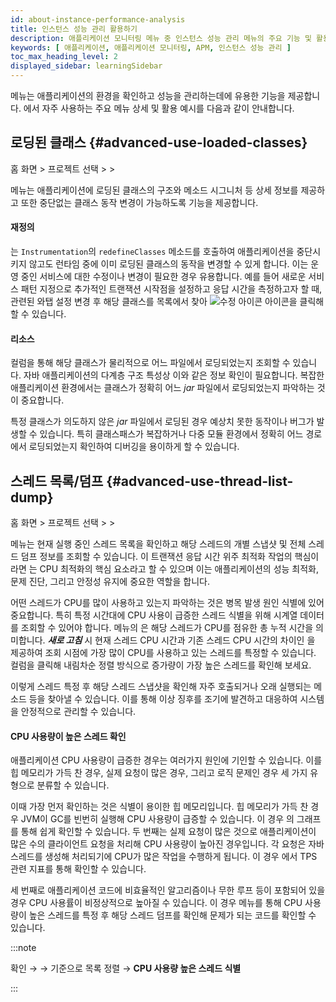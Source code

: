 ```yaml
---
id: about-instance-performance-analysis
title: 인스턴스 성능 관리 활용하기
description: 애플리케이션 모니터링 메뉴 중 인스턴스 성능 관리 메뉴의 주요 기능 및 활용 예시를 안내합니다.
keywords: [ 애플리케이션, 애플리케이션 모니터링, APM, 인스턴스 성능 관리 ]
toc_max_heading_level: 2
displayed_sidebar: learningSidebar
---
```


<Cmdname sid="side_agentsConfiguration" className="uitext" /> 메뉴는 애플리케이션의 환경을 확인하고 성능을 관리하는데에 유용한 기능을 제공합니다. <Cmdname sid="side_agentsConfiguration" className="uitext" />에서 자주 사용하는 주요 메뉴 상세 및 활용 예시를 다음과 같이 안내합니다. 

## 로딩된 클래스 {#advanced-use-loaded-classes}

홈 화면 &gt; 프로젝트 선택 &gt; <Cmdname sid="side_agentsConfiguration" className="uitext" /> &gt; <Cmdname sid="side_loadedClasses" className="uitext" />

<Cmdname sid="side_loadedClasses" className="uitext" /> 메뉴는 애플리케이션에 로딩된 클래스의 구조와 메소드 시그니처 등 상세 정보를 제공하고 또한 중단없는 클래스 동작 변경이 가능하도록 <Cmdname sid="redefine" className="uitext" /> 기능을 제공합니다. 

#### 재정의 

<Cmdname sid="redefine" className="uitext" />는 `Instrumentation`의 `redefineClasses` 메소드를 호출하여 애플리케이션을 중단시키지 않고도 런타임 중에 이미 로딩된 클래스의 동작을 변경할 수 있게 합니다. 이는 운영 중인 서비스에 대한 수정이나 변경이 필요한 경우 유용합니다. 예를 들어 새로운 서비스 패턴 지정으로 추가적인 트랜잭션 시작점을 설정하고 응답 시간을 측정하고자 할 때, 관련된 와탭 설정 변경 후 해당 클래스를 <Cmdname sid="side_loadedClasses" className="uitext" /> 목록에서 찾아 ![수정 아이콘](/img/ico-edit.svg) 아이콘을 클릭해 <Cmdname sid="redefine" className="uitext" />할 수 있습니다. 


<ImgLang img='best-p/about-instance-loaded-class1.png' desc='로딩된 클래스 재정의' />


#### 리소스 

<Cmdname sid="resource" className="uitext" /> 컬럼을 통해 해당 클래스가 물리적으로 어느 파일에서 로딩되었는지 조회할 수 있습니다. 자바 애플리케이션의 다계층 구조 특성상 이와 같은 <Cmdname sid="resource" className="uitext" /> 정보 확인이 필요합니다. 복잡한 애플리케이션 환경에서는 클래스가 정확히 어느 *jar* 파일에서 로딩되었는지 파악하는 것이 중요합니다. 

특정 클래스가 의도하지 않은 *jar* 파일에서 로딩된 경우 예상치 못한 동작이나 버그가 발생할 수 있습니다. 특히 클래스패스가 복잡하거나 다중 모듈 환경에서 정확히 어느 경로에서 로딩되었는지 확인하여 디버깅을 용이하게 할 수 있습니다. 


## 스레드 목록/덤프 {#advanced-use-thread-list-dump} 

홈 화면 &gt; 프로젝트 선택 &gt; <Cmdname sid="side_agentsConfiguration" className="uitext" /> &gt; <Cmdname sid="side_threadList" className="uitext" />


<Cmdname sid="side_threadList" className="uitext" /> 메뉴는 현재 실행 중인 스레드 목록을 확인하고 해당 스레드의 개별 스냅샷 및 전체 스레드 덤프 정보를 조회할 수 있습니다. <Cmdname sid="hitmap" className="uitext" />이 트랜잭션 응답 시간 위주 최적화 작업의 핵심이라면 <Cmdname sid="side_threadList" className="uitext" />는 CPU 최적화의 핵심 요소라고 할 수 있으며 이는 애플리케이션의 성능 최적화, 문제 진단, 그리고 안정성 유지에 중요한 역할을 합니다. 

어떤 스레드가 CPU를 많이 사용하고 있는지 파악하는 것은 병목 발생 원인 식별에 있어 중요합니다. 특히 특정 시간대에 CPU 사용이 급증한 스레드 식별을 위해 시계열 데이터를 조회할 수 있어야 합니다. <Cmdname sid="side_threadList" className="uitext" /> 메뉴의 <Cmdname sid="thread_cpu_time" className="uitext" />은 해당 스레드가 CPU를 점유한 총 누적 시간을 의미합니다. ***새로 고침*** 시 현재 스레드 CPU 시간과 기존 스레드 CPU 시간의 차이인 <Cmdname sid="TTL08126" className="uitext" />을 제공하여 조회 시점에 가장 많이 CPU를 사용하고 있는 스레드를 특정할 수 있습니다. <Cmdname sid="TTL08126" className="uitext" /> 컬럼을 클릭해 내림차순 정렬 방식으로 증가량이 가장 높은 스레드를 확인해 보세요. 

<ImgLang img='best-p/about-instance-thread-list-dump3.png' desc='스레드 목록/덤프 델타값 sc' />

이렇게 스레드 특정 후 해당 스레드 스냅샷을 확인해 자주 호출되거나 오래 실행되는 메소드 등을 찾아낼 수 있습니다. 이를 통해 이상 징후를 조기에 발견하고 대응하여 시스템을 안정적으로 관리할 수 있습니다.

<ImgLang img='best-p/about-instance-thread-list-dump4.png' desc='스레드 목록/덤프 개별 스레드 덤프' />


#### CPU 사용량이 높은 스레드 확인

애플리케이션 CPU 사용량이 급증한 경우는 여러가지 원인에 기인할 수 있습니다. 이를 힙 메모리가 가득 찬 경우, 실제 요청이 많은 경우, 그리고 로직 문제인 경우 세 가지 유형으로 분류할 수 있습니다.

이때 가장 먼저 확인하는 것은 식별이 용이한 힙 메모리입니다. 힙 메모리가 가득 찬 경우 JVM이 GC를 빈번히 실행해 CPU 사용량이 급증할 수 있습니다. 이 경우 <Cmdname sid="application_dashboard" className="uitext" />의 <Cmdname sid="AA010" className="uitext" /> 그래프를 통해 쉽게 확인할 수 있습니다. 두 번째는 실제 요청이 많은 것으로 애플리케이션이 많은 수의 클라이언트 요청을 처리해 CPU 사용량이 높아진 경우입니다. 각 요청은 자바 스레드를 생성해 처리되기에 CPU가 많은 작업을 수행하게 됩니다. 이 경우 <Cmdname sid="application_dashboard" className="uitext" />에서 TPS 관련 지표를 통해 확인할 수 있습니다.

세 번째로 애플리케이션 코드에 비효율적인 알고리즘이나 무한 루프 등이 포함되어 있을 경우 CPU 사용률이 비정상적으로 높아질 수 있습니다. 이 경우 <Cmdname sid="side_threadList" className="uitext" /> 메뉴를 통해 CPU 사용량이 높은 스레드를 특정 후 해당 스레드 덤프를 확인해 문제가 되는 코드를 확인할 수 있습니다.

:::note 

<Cmdname sid="thread_cpu_time" className="uitext" /> 확인 → <Cmdname sid="refresh" className="uitext" /> → <Cmdname sid="TTL08126" className="uitext" /> 기준으로 목록 정렬 → **CPU 사용량 높은 스레드 식별** 

:::
